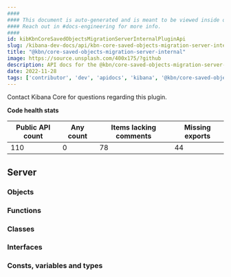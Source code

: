 ```yaml
---
####
#### This document is auto-generated and is meant to be viewed inside our experimental, new docs system.
#### Reach out in #docs-engineering for more info.
####
id: kibKbnCoreSavedObjectsMigrationServerInternalPluginApi
slug: /kibana-dev-docs/api/kbn-core-saved-objects-migration-server-internal
title: "@kbn/core-saved-objects-migration-server-internal"
image: https://source.unsplash.com/400x175/?github
description: API docs for the @kbn/core-saved-objects-migration-server-internal plugin
date: 2022-11-28
tags: ['contributor', 'dev', 'apidocs', 'kibana', '@kbn/core-saved-objects-migration-server-internal']
---
```




Contact Kibana Core for questions regarding this plugin.

**Code health stats**

| Public API count  | Any count | Items lacking comments | Missing exports |
|-------------------|-----------|------------------------|-----------------|
| 110 | 0 | 78 | 44 |

## Server

### Objects
<DocDefinitionList data={kbnCoreSavedObjectsMigrationServerInternalObj.server.objects}/>

### Functions
<DocDefinitionList data={kbnCoreSavedObjectsMigrationServerInternalObj.server.functions}/>

### Classes
<DocDefinitionList data={kbnCoreSavedObjectsMigrationServerInternalObj.server.classes}/>

### Interfaces
<DocDefinitionList data={kbnCoreSavedObjectsMigrationServerInternalObj.server.interfaces}/>

### Consts, variables and types
<DocDefinitionList data={kbnCoreSavedObjectsMigrationServerInternalObj.server.misc}/>

